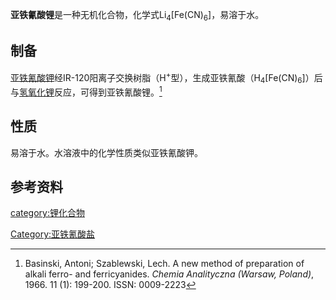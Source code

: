 {{Chembox
|   Name = 亚铁氰酸锂
|   ImageFile = lithium ferrocyanide.png
|   ImageSize = 
|   ImageName = 
|   ImageFile1 = 
|   ImageSize1 =
|   ImageName1 = 
|   IUPACName = Lithium hexacyanoferrate(II)
|   OtherNames = 亚铁氰化锂
| Section1 = {{Chembox Identifiers
|   CASNo = 13601-18-8
|   CASNo_Ref = {{cascite|correct|CAS}}
|   RTECS = 
  }}
| Section2 = {{Chembox Properties
|   Formula = Li<sub>4</sub>[Fe(CN)<sub>6</sub>]
|   MolarMass = 239.717(无水)<br />401.861(九水)
|   Appearance = 结晶
|   Density = 
|   Solubility = 易溶于水<ref name=wjw>《无机化合物的性质表解》.商务印书馆.1957.第一组 钠 钾 锂 铵. 亚铁氰化物</ref>
|   MeltingPt = 
|   BoilingPt = 
  }}
| Section3 = {{Chembox Structure
|   Coordination = 
|   CrystalStruct = 
  }}
| Section7 = {{Chembox Hazards
|   MainHazards = 
|   RPhrases =
|   SPhrases = 
  }}
| Section8 = {{Chembox Related
|   OtherCations = [[亚铁氰化钠|亚铁氰化钠]]<br />[[亚铁氰化钾|亚铁氰化钾]]
  }}
}}

'''亚铁氰酸锂'''是一种无机化合物，化学式Li<sub>4</sub>[Fe(CN)<sub>6</sub>]，易溶于水。
==制备==
[[亚铁氰酸钾|亚铁氰酸钾]]经IR-120阳离子交换树脂（H<sup>+</sup>型），生成亚铁氰酸（H<sub>4</sub>[Fe(CN)<sub>6</sub>]）后与[[氢氧化锂|氢氧化锂]]反应，可得到亚铁氰酸锂。<ref>Basinski, Antoni; Szablewski, Lech. A new method of preparation of alkali ferro- and ferricyanides. ''Chemia Analityczna (Warsaw, Poland)'', 1966. 11 (1): 199-200. ISSN: 0009-2223</ref>
==性质==
易溶于水。水溶液中的化学性质类似亚铁氰酸钾。
==参考资料==
{{reflist}}
{{无机化合物小作品}}
{{铁氰酸盐}}
{{鋰化合物}}
[[category:锂化合物|category:锂化合物]]
[[Category:亚铁氰酸盐|Category:亚铁氰酸盐]]